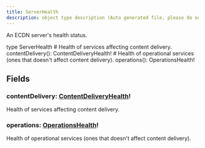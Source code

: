 ```yaml
---
title: ServerHealth
description: object type description (Auto generated file, please do not modify)
---
```



An ECDN server's health status.

<GQLCodeSnippet>
<GQLLine><GQLKeyword>type</GQLKeyword> ServerHealth <GQLOpen /></GQLLine>
<GQLLine> </GQLLine>
	<GQLLine><GQLTab /><GQLComment># Health of services affecting content delivery.</GQLComment></GQLLine>
	<GQLLine><GQLTab /><GQLName>contentDelivery</GQLName>(): <GQLLink href="/ecdn-api-objects/ContentDeliveryHealth">ContentDeliveryHealth</GQLLink><GQLOperator>!</GQLOperator></GQLLine>
<GQLLine> </GQLLine>
	<GQLLine><GQLTab /><GQLComment># Health of operational services (ones that doesn't affect content delivery).</GQLComment></GQLLine>
	<GQLLine><GQLTab /><GQLName>operations</GQLName>(): <GQLLink href="/ecdn-api-objects/OperationsHealth">OperationsHealth</GQLLink><GQLOperator>!</GQLOperator></GQLLine>
<GQLLine> </GQLLine>
<GQLLine><GQLClose /></GQLLine>
</GQLCodeSnippet>


## Fields

### contentDelivery: [ContentDeliveryHealth](/ecdn-api-objects/ContentDeliveryHealth)!
Health of services affecting content delivery.


### operations: [OperationsHealth](/ecdn-api-objects/OperationsHealth)!
Health of operational services (ones that doesn't affect content delivery).


